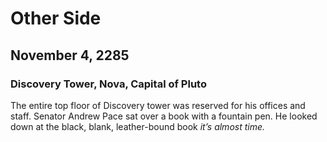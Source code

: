 # Other Side

## November 4, 2285

### Discovery Tower, Nova, Capital of Pluto

The entire top floor of Discovery tower was reserved for his offices and staff. Senator Andrew Pace sat over a book with a fountain pen. He looked down at the black, blank, leather-bound book _it’s almost time._
